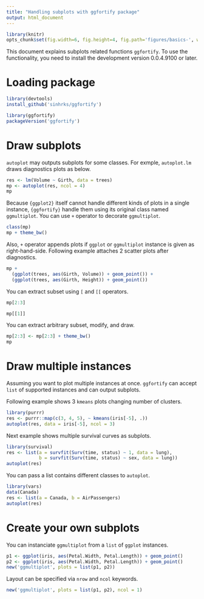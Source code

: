 ```yaml
---
title: "Handling subplots with ggfortify package"
output: html_document
---
```


<!--
%\VignetteEngine{knitr::knitr}
%\VignetteIndexEntry{Introduction to ggfortify package}
-->

```r
library(knitr)
opts_chunk$set(fig.width=6, fig.height=4, fig.path='figures/basics-', warning=FALSE)
```

This document explains subplots related functions `ggfortify`. To use the functionality, you need to install the development version 0.0.4.9100 or later.

# Loading package

```r
library(devtools)
install_github('sinhrks/ggfortify')
```

```r
library(ggfortify)
packageVersion('ggfortify')
```

# Draw subplots

``autoplot`` may outputs subplots for some classes. For exmple, ``autoplot.lm`` draws diagnostics plots as below.

```r
res <- lm(Volume ~ Girth, data = trees)  
mp <- autoplot(res, ncol = 4)
mp
```

Because `{ggplot2}` itself cannot handle different kinds of plots in a single instance, `{ggfortify}` handle them using its original class named `ggmultiplot`. You can use `+` operator to decorate `ggmultiplot`.

```r
class(mp)
mp + theme_bw()
```

Also, ``+`` operator appends plots if ``ggplot`` or ``ggmultiplot`` instance is given as right-hand-side. Following example attaches 2 scatter plots after diagnostics.

```r
mp +
  (ggplot(trees, aes(Girth, Volume)) + geom_point()) +
  (ggplot(trees, aes(Girth, Height)) + geom_point())
```

You can extract subset using ``[`` and ``[[`` operators.

```r
mp[2:3]
```

```r
mp[[1]]
```

You can extract arbitrary subset, modify, and draw.

```r
mp[2:3] <- mp[2:3] + theme_bw()
mp
```

# Draw multiple instances

Assuming you want to plot multiple instances at once. ``ggfortify`` can accept ``list`` of supported instances and can output subplots.

Following example shows 3 ``kmeans`` plots changing number of clusters.

```r
library(purrr)
res <- purrr::map(c(3, 4, 5), ~ kmeans(iris[-5], .))
autoplot(res, data = iris[-5], ncol = 3)
```

Next example shows multiple survival curves as subplots.

```r
library(survival)
res <- list(a = survfit(Surv(time, status) ~ 1, data = lung),
            b = survfit(Surv(time, status) ~ sex, data = lung))
autoplot(res)
```

You can pass a list contains different classes to ``autoplot``.

```r
library(vars)
data(Canada)
res <- list(a = Canada, b = AirPassengers)
autoplot(res)
```

# Create your own subplots

You can instanciate ``ggmultiplot`` from a ``list`` of ``ggplot`` instances.

```r
p1 <- ggplot(iris, aes(Petal.Width, Petal.Length)) + geom_point()
p2 <- ggplot(iris, aes(Petal.Width, Petal.Length)) + geom_point()
new('ggmultiplot', plots = list(p1, p2))
```

Layout can be specified via ``nrow`` and ``ncol`` keywords.

```r
new('ggmultiplot', plots = list(p1, p2), ncol = 1)
```
